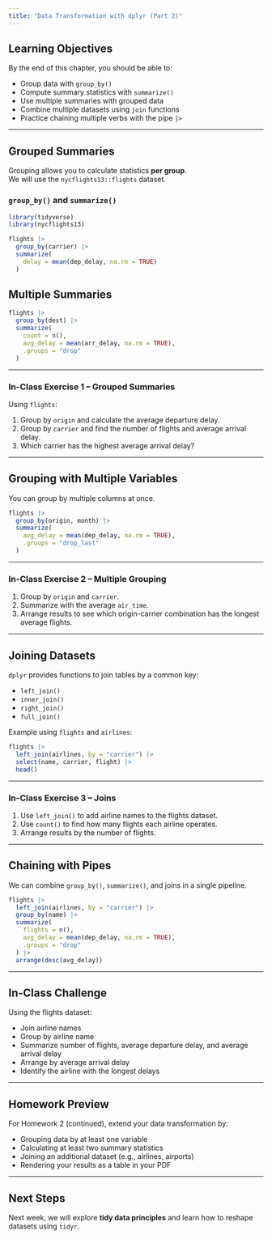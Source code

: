 ```yaml
---
title: "Data Transformation with dplyr (Part 2)"
---
```


## Learning Objectives

By the end of this chapter, you should be able to:

- Group data with `group_by()`
- Compute summary statistics with `summarize()`
- Use multiple summaries with grouped data
- Combine multiple datasets using `join` functions
- Practice chaining multiple verbs with the pipe `|>`

---

## Grouped Summaries

Grouping allows you to calculate statistics **per group**.  
We will use the `nycflights13::flights` dataset.

### `group_by()` and `summarize()`

```r
library(tidyverse)
library(nycflights13)

flights |>
  group_by(carrier) |>
  summarize(
    delay = mean(dep_delay, na.rm = TRUE)
  )
```

## Multiple Summaries

```r
flights |>
  group_by(dest) |>
  summarize(
    count = n(),
    avg_delay = mean(arr_delay, na.rm = TRUE),
    .groups = "drop"
  )
```

---

### In-Class Exercise 1 – Grouped Summaries

Using `flights`:

1. Group by `origin` and calculate the average departure delay.  
2. Group by `carrier` and find the number of flights and average arrival delay.  
3. Which carrier has the highest average arrival delay?

---

## Grouping with Multiple Variables

You can group by multiple columns at once.

```r
flights |>
  group_by(origin, month) |>
  summarize(
    avg_delay = mean(dep_delay, na.rm = TRUE),
    .groups = "drop_last"
  )
```

---

### In-Class Exercise 2 – Multiple Grouping

1. Group by `origin` and `carrier`.  
2. Summarize with the average `air_time`.  
3. Arrange results to see which origin-carrier combination has the longest average flights.

---

## Joining Datasets

`dplyr` provides functions to join tables by a common key:

- `left_join()`  
- `inner_join()`  
- `right_join()`  
- `full_join()`

Example using `flights` and `airlines`:

```r
flights |>
  left_join(airlines, by = "carrier") |>
  select(name, carrier, flight) |>
  head()
```

---

### In-Class Exercise 3 – Joins

1. Use `left_join()` to add airline names to the flights dataset.  
2. Use `count()` to find how many flights each airline operates.  
3. Arrange results by the number of flights.

---

## Chaining with Pipes

We can combine `group_by()`, `summarize()`, and joins in a single pipeline.

```r
flights |>
  left_join(airlines, by = "carrier") |>
  group_by(name) |>
  summarize(
    flights = n(),
    avg_delay = mean(dep_delay, na.rm = TRUE),
    .groups = "drop"
  ) |>
  arrange(desc(avg_delay))
```

---

## In-Class Challenge

Using the flights dataset:

- Join airline names  
- Group by airline name  
- Summarize number of flights, average departure delay, and average arrival delay  
- Arrange by average arrival delay  
- Identify the airline with the longest delays

---

## Homework Preview

For Homework 2 (continued), extend your data transformation by:

- Grouping data by at least one variable  
- Calculating at least two summary statistics  
- Joining an additional dataset (e.g., airlines, airports)  
- Rendering your results as a table in your PDF

---

## Next Steps

Next week, we will explore **tidy data principles** and learn how to reshape datasets using `tidyr`.

